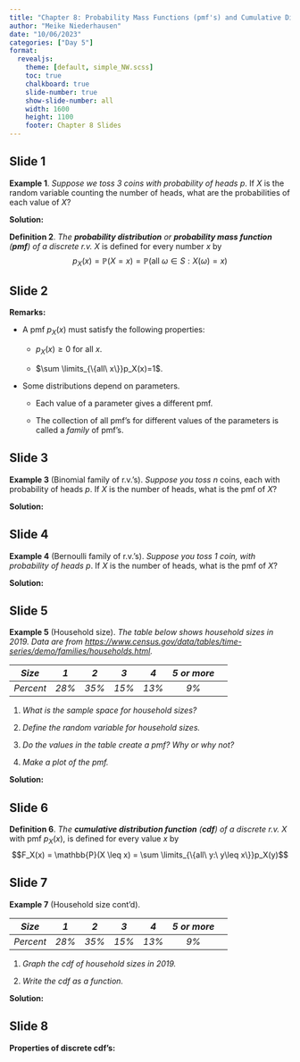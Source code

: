 ```yaml
---
title: "Chapter 8: Probability Mass Functions (pmf's) and Cumulative Distribution Functions (cdf's)"
author: "Meike Niederhausen"
date: "10/06/2023"
categories: ["Day 5"]
format: 
  revealjs:
    theme: [default, simple_NW.scss]
    toc: true
    chalkboard: true
    slide-number: true
    show-slide-number: all
    width: 1600
    height: 1100
    footer: Chapter 8 Slides
---
```


## Slide 1

::: {#Coins3p .example}
**Example 1**. *Suppose we toss 3 coins with probability of heads* $p$. If $X$ is the random variable counting the number of heads, what are the probabilities of each value of $X$?
:::

**Solution:**

::: definition
**Definition 2**. *The **probability distribution** or **probability mass function** (**pmf**) of a discrete r.v.* $X$ is defined for every number $x$ by $$p_X(x) = \mathbb{P}(X=x) = \mathbb{P}(\mathrm{all }\ \omega\in S:X(\omega) = x)$$
:::

## Slide 2

**Remarks:**

-   A pmf $p_X(x)$ must satisfy the following properties:

    -   $p_X(x)\geq 0$ for all $x$.

    -   $\sum \limits_{\{all\ x\}}p_X(x)=1$.

-   Some distributions depend on parameters.

    -   Each value of a parameter gives a different pmf.

    -   The collection of all pmf's for different values of the parameters is called a *family* of pmf's.


## Slide 3 

::: example
**Example 3** (Binomial family of r.v.'s). *Suppose you toss* $n$ coins, each with probability of heads $p$. If $X$ is the number of heads, what is the pmf of $X$?
:::

**Solution:**

## Slide 4

::: example
**Example 4** (Bernoulli family of r.v.'s). *Suppose you toss 1 coin, with probability of heads* $p$. If $X$ is the number of heads, what is the pmf of $X$?
:::

**Solution:**


## Slide 5

::: example
**Example 5** (Household size). *The table below shows household sizes in 2019. Data are from <https://www.census.gov/data/tables/time-series/demo/families/households.html>.*

::: center
|  *Size*   |  *1*  |  *2*  |  *3*  |  *4*  | *5 or more* |     |
|:---------:|:-----:|:-----:|:-----:|:-----:|:-----------:|-----|
| *Percent* | *28%* | *35%* | *15%* | *13%* |    *9%*     |     |
:::

1.  *What is the sample space for household sizes?*

2.  *Define the random variable for household sizes.*

3.  *Do the values in the table create a pmf? Why or why not?*

4.  *Make a plot of the pmf.*
:::

**Solution:**

## Slide 6

::: definition
**Definition 6**. *The **cumulative distribution function** (**cdf**) of a discrete r.v.* $X$ with pmf $p_X(x)$, is defined for every value $x$ by $$F_X(x) = \mathbb{P}(X \leq x) = \sum \limits_{\{all\ y:\ y\leq x\}}p_X(y)$$
:::

## Slide 7

::: example
**Example 7** (Household size cont'd).

::: center
|  *Size*   |  *1*  |  *2*  |  *3*  |  *4*  | *5 or more* |     |
|:---------:|:-----:|:-----:|:-----:|:-----:|:-----------:|-----|
| *Percent* | *28%* | *35%* | *15%* | *13%* |    *9%*     |     |
:::

1.  *Graph the cdf of household sizes in 2019.*

2.  *Write the cdf as a function.*
:::

**Solution:**

## Slide 8

**Properties of discrete cdf's:**
